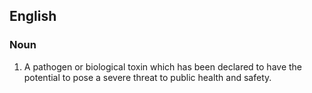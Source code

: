 ==English==




===Noun===
{{en-noun|sg=[[select]] [[agent]]}}
{{wikipedia}}

#{{US|law}} A pathogen or biological toxin which has been declared to have the potential to pose a severe threat to public health and safety.